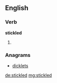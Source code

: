 ==English==

===Verb===
'''stickled'''

# {{en-past of|stickle}}

===Anagrams===
* [[dicklets#English|dicklets]]

[[de:stickled]]
[[mg:stickled]]